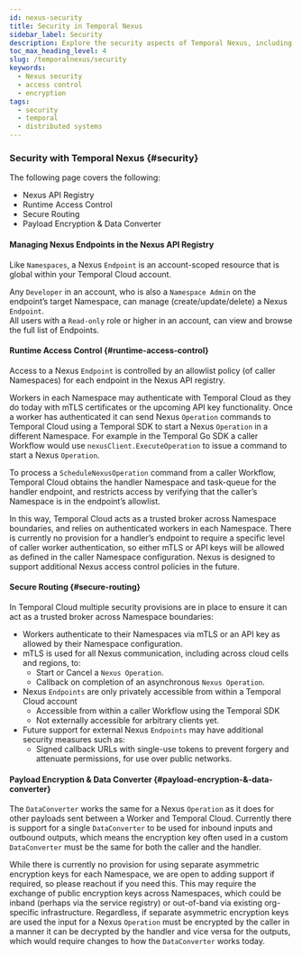 ```yaml
---
id: nexus-security
title: Security in Temporal Nexus
sidebar_label: Security
description: Explore the security aspects of Temporal Nexus, including managing Nexus Endpoints, runtime access control, secure routing, and payload encryption to ensure safe and reliable cross-namespace operations.
toc_max_heading_level: 4
slug: /temporalnexus/security
keywords:
  - Nexus security
  - access control
  - encryption
tags:
  - security
  - temporal
  - distributed systems
---
```


### Security with Temporal Nexus {#security}
The following page covers the following: 

- Nexus API Registry
- Runtime Access Control
- Secure Routing
- Payload Encryption & Data Converter


#### Managing Nexus Endpoints in the Nexus API Registry

Like `Namespaces`, a Nexus `Endpoint` is an account-scoped resource that is global within your Temporal Cloud account.

Any `Developer` in an account, who is also a `Namespace Admin` on the endpoint’s target Namespace, can manage (create/update/delete) a Nexus `Endpoint`.\
All users with a `Read-only` role or higher in an account, can view and browse the full list of Endpoints.

#### Runtime Access Control {#runtime-access-control}

Access to a Nexus `Endpoint` is controlled by an allowlist policy (of caller Namespaces) for each endpoint in the Nexus API registry.

Workers in each Namespace may authenticate with Temporal Cloud as they do today with mTLS certificates or the upcoming API key functionality. Once a worker has authenticated it can send Nexus `Operation` commands to Temporal Cloud using a Temporal SDK to start a Nexus `Operation` in a different Namespace. For example in the Temporal Go SDK a caller Workflow would use `nexusClient.ExecuteOperation` to issue a command to start a Nexus `Operation`.

To process a `ScheduleNexusOperation` command from a caller Workflow, Temporal Cloud obtains the handler Namespace and task-queue for the handler endpoint, and restricts access by verifying that the caller’s Namespace is in the endpoint’s allowlist.

In this way, Temporal Cloud acts as a trusted broker across Namespace boundaries, and relies on authenticated workers in each Namespace. There is currently no provision for a handler’s endpoint to require a specific level of caller worker authentication, so either mTLS or API keys will be allowed as defined in the caller Namespace configuration. Nexus is designed to support additional Nexus access control policies in the future.

#### Secure Routing {#secure-routing}

In Temporal Cloud multiple security provisions are in place to ensure it can act as a trusted broker across Namespace boundaries:

- Workers authenticate to their Namespaces via mTLS or an API key as allowed by their Namespace configuration.
- mTLS is used for all Nexus communication, including across cloud cells and regions, to:
  - Start or Cancel a `Nexus Operation`.
  - Callback on completion of an asynchronous `Nexus Operation`.
- Nexus `Endpoints` are only privately accessible from within a Temporal Cloud account
  - Accessible from within a caller Workflow using the Temporal SDK
  - Not externally accessible for arbitrary clients yet.
- Future support for external Nexus `Endpoints` may have additional security measures such as:
  - Signed callback URLs with single-use tokens to prevent forgery and attenuate permissions, for use over public networks.

#### Payload Encryption & Data Converter {#payload-encryption-&-data-converter}

The `DataConverter` works the same for a Nexus `Operation` as it does for other payloads sent between a Worker and Temporal Cloud. Currently there is support for a single `DataConverter` to be used for inbound inputs and outbound outputs, which means the encryption key often used in a custom `DataConverter` must be the same for both the caller and the handler.

While there is currently no provision for using separate asymmetric encryption keys for each Namespace, we are open to adding support if required, so please reachout if you need this. This may require the exchange of public encryption keys across Namespaces, which could be inband (perhaps via the service registry) or out-of-band via existing org-specific infrastructure. Regardless, if separate asymmetric encryption keys are used the input for a Nexus `Operation` must be encrypted by the caller in a manner it can be decrypted by the handler and vice versa for the outputs, which would require changes to how the `DataConverter` works today.
